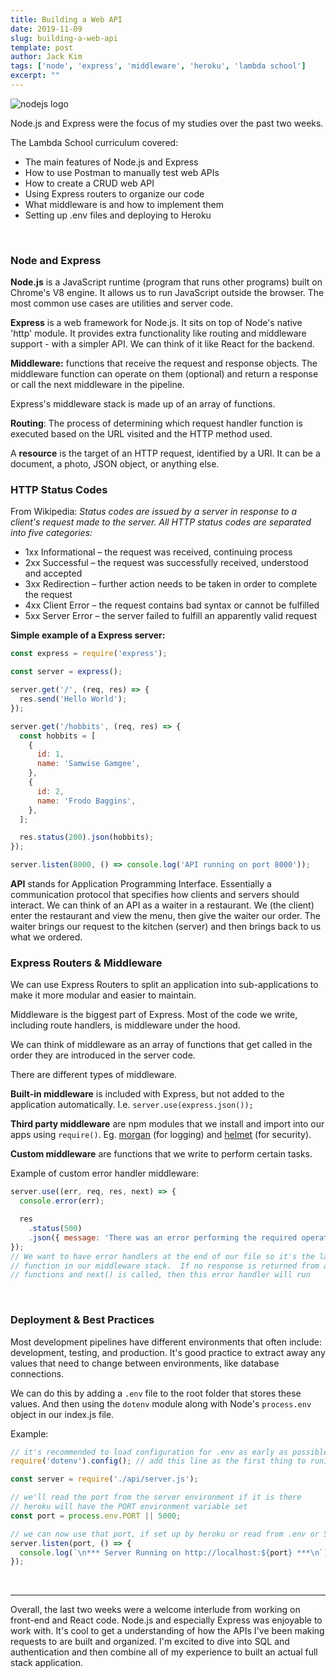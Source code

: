 ```yaml
---
title: Building a Web API
date: 2019-11-09
slug: building-a-web-api
template: post
author: Jack Kim
tags: ['node', 'express', 'middleware', 'heroku', 'lambda school']
excerpt: ""
---
```


<MDXWrapper>

<ImageWrapper>

![nodejs logo](./images/nodejs-logo.png)

</ImageWrapper>


Node.js and Express were the focus of my studies over the past two weeks.

The Lambda School curriculum covered:
- The main features of Node.js and Express
- How to use Postman to manually test web APIs
- How to create a CRUD web API
- Using Express routers to organize our code
- What middleware is and how to implement them
- Setting up .env files and deploying to Heroku

<br />

### Node and Express

**Node.js** is a JavaScript runtime (program that runs other programs) built on
Chrome's V8 engine.  It allows us to run JavaScript outside the browser.  The
most common use cases are utilities and server code.

**Express** is a web framework for Node.js.  It sits on top of Node's native 'http'
module.  It provides extra functionality like routing and middleware support -
with a simpler API.  We can think of it like React for the backend.

**Middleware:** functions that receive the request and response objects.  The
middleware function can operate on them (optional) and return a response or
call the next middleware in the pipeline. 

Express's middleware stack is made up of an array of functions.

**Routing**: The process of determining which request handler function is
executed based on the URL visited and the HTTP method used.  

A **resource** is the target of an HTTP request, identified by a URI.  It can be
a document, a photo, JSON object, or anything else.

### HTTP Status Codes

From Wikipedia: *Status codes are issued by a server in response to a client's
request made to the server.  All HTTP status codes are separated into five
categories:*

- 1xx Informational – the request was received, continuing process
- 2xx Successful – the request was successfully received, understood and accepted
- 3xx Redirection – further action needs to be taken in order to complete the request
- 4xx Client Error – the request contains bad syntax or cannot be fulfilled
- 5xx Server Error – the server failed to fulfill an apparently valid request

**Simple example of a Express server:**

```javascript
const express = require('express');

const server = express();

server.get('/', (req, res) => {
  res.send('Hello World');
});

server.get('/hobbits', (req, res) => {
  const hobbits = [
    {
      id: 1,
      name: 'Samwise Gamgee',
    },
    {
      id: 2,
      name: 'Frodo Baggins',
    },
  ];

  res.status(200).json(hobbits);
});

server.listen(8000, () => console.log('API running on port 8000'));
```

**API** stands for Application Programming Interface.  Essentially a communication
protocol that specifies how clients and servers should interact. We can think of
an API as a waiter in a restaurant.  We (the client) enter the restaurant and view
the menu, then give the waiter our order.  The waiter brings our request to the
kitchen (server) and then brings back to us what we ordered.

### Express Routers & Middleware

We can use Express Routers to split an application into sub-applications to make
it more modular and easier to maintain.

Middleware is the biggest part of Express.  Most of the code we write, including
route handlers, is middleware under the hood.

We can think of middleware as an array of functions that get called in the order
they are introduced in the server code.

There are different types of middleware.

**Built-in middleware** is included with Express, but not added to the
application automatically.  I.e. `server.use(express.json());`

**Third party middleware** are npm modules that we install and import into our
apps using `require()`. Eg. [morgan](https://www.npmjs.com/package/morgan) (for logging) and [helmet](https://www.npmjs.com/package/helmet) (for security).

**Custom middleware** are functions that we write to perform certain tasks.  

Example of custom error handler middleware:
```javascript
server.use((err, req, res, next) => {
  console.error(err);

  res
    .status(500)
    .json({ message: 'There was an error performing the required operation' });
});
// We want to have error handlers at the end of our file so it's the last
// function in our middleware stack.  If no response is returned from any of the
// functions and next() is called, then this error handler will run 
```

<br />

### Deployment & Best Practices

Most development pipelines have different environments that often include:
development, testing, and production.  It's good practice to extract away any
values that need to change between environments, like database connections.

We can do this by adding a `.env` file to the root folder that stores these
values.  And then using the `dotenv` module along with Node's `process.env`
object in our index.js file.

Example: 
```javascript
// it's recommended to load configuration for .env as early as possible
require('dotenv').config(); // add this line as the first thing to run1

const server = require('./api/server.js');

// we'll read the port from the server environment if it is there
// heroku will have the PORT environment variable set
const port = process.env.PORT || 5000;

// we can now use that port, if set up by heroku or read from .env or 5000 as a default if not set
server.listen(port, () => {
  console.log(`\n*** Server Running on http://localhost:${port} ***\n`);
});
```

<br />

---

Overall, the last two weeks were a welcome interlude from working on front-end
and React code.  Node.js and especially Express was enjoyable to work with.
It's cool to get a understanding of how the APIs I've been making requests
to are built and organized.  I'm excited to dive into SQL and authentication 
and then combine all of my experience to built an actual full stack application.  


</MDXWrapper>
